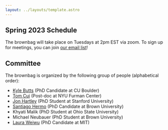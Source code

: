 ```yaml
---
layout: ../layouts/template.astro
---
```


## Spring 2023 Schedule

The brownbag will take place on Tuesdays at 2pm EST via zoom. To sign up for meetings, you can join <a class='text-alice-500 underline' href="http://eepurl.com/idlgwP">our email list</a>! 

<WorkshopItem
  day = "2023-01-01"
  paper = "The Dynamic Allocation of Public Housing: Policy and Spillovers"
  paper_href = "https://kwokhao.io/papers/btoPaper-IO.pdf"
  presenter = "Kwok-Hao Lee"
  presenter_href = "https://kwokhao.io"
  coauthors = "Coauthored with <a class='text-alice-500 underline' href='https://aferdowsian.github.io/'>Andrew Ferdowsian</a> and <a class='text-alice-500 underline' href='https://lutheryap.github.io/'>Luther Yap</a>."
/>

<WorkshopItem
  day = "2023-01-01"
  paper = "The Emergence of Exclusionary Zoning Across American Cities"
  paper_href = "https://www.tom-cui.com/assets/pdfs/LotsEZ_Latest.pdf"
  presenter = "Tom Cui"
  presenter_href = "https://www.tom-cui.com"
/>

<WorkshopItem
  day = "2023-01-01"
  paper = "Urban Policy and Spatial Exposure to Environmental Risk"
  paper_href = "https://www.aospital.com/uploads/ospital_jmp.pdf"
  presenter = "Augusto Ospital"
  presenter_href = "https://www.aospital.com"
  coauthors = "Coauthored with ."
/>

<WorkshopItem
  day = "2023-01-01"
  paper = "The Effect of Short-Term Rentals on Local Consumption Amenities: Evidence from Madrid"
  paper_href = "https://papers.ssrn.com/sol3/papers.cfm?abstract_id=4000918"
  presenter = "Alberto Hidalgo"
  presenter_href = "https://www.albertohidalgo.org"
  coauthors = "Coauthored with <a class='text-alice-500 underline' href='https://riccaboni.weebly.com'>Massimo Riccaboni</a> and Francisco J. Velázques."
/>

<WorkshopItem
  day = "2023-01-01"
  paper = "The Changing Geography of American Poverty"
  presenter = "Michael Neubauer"
/>

<WorkshopItem
  day = "2023-01-01"
  paper = "On the other side of the creek: The persistence and evolution of colonial ethno-racial segregation"
  presenter = "Guillermo Woo-Mora"
  presenter_href = "https://woomora.github.io"
/>

<WorkshopItem
  day = "2023-01-01"
  paper = "Land Use Reform, Housing Markets, and Segregation: Evidence from Houston's 1998 Subdivision Reform"
  presenter = "Raheem Chaudhry"
  presenter_href = "https://raheemchaudhry.com"
/>

<WorkshopItem
  day = "2023-01-01"
  paper = "Cities, Amenities, and Spatial Equilibrium"
  presenter = "Matthew Easton"
  presenter_href = "https://www.matthew-easton.com"
/>

<WorkshopItem
  day = "2023-01-01"
  paper = "Touristification and incumbent residents: evidence from personal income tax records"
  presenter = "Jorge Ferreira"
/>

<WorkshopItem
  day = "2023-01-01"
  paper = "The (Express)Way to Segregation: Evidence from Chicago"
  presenter = "Sara Bagagli"
  presenter_href = "https://sarabagagli.github.io"
/>

<WorkshopItem
  day = "2023-01-01"
  paper = "Estimating demand for bike-shares with stockouts"
  paper_href = "https://drive.google.com/file/d/1nF33SvVhswqZ2oXBW_OrFSa0oKDo2rIP/view"
  presenter = "Natalie Yang"
  presenter_href = "https://sites.google.com/view/natalieyang/home"
/>

<WorkshopItem
  day = "2023-01-01"
  paper = "An equilibrium model of city with traffic-induced air pollution dispersion"
  paper_href = "https://papers.ssrn.com/sol3/papers.cfm?abstract_id=4287444"
  presenter = "Mohamed Bahlali"
  coauthors = "Coauthored with Quentin Petit."
/>

<WorkshopItem
  day = "2023-01-01"
  paper = "The Effects of Highways on Job Access, Segregation, and Intergenerational Mobility: Evidence from Historical Administrative Data"
  presenter = "Laura Weiwu"
/>

<WorkshopItem
  day = "2023-01-01"
  paper = "A Unified Framework for Dynamic Treatment Effect Estimation in Interactive Fixed Effect Models"
  paper_href = "https://drive.google.com/file/d/1bJ6uGWGwvxR5B_XfgMZuXavrx30MZf6y/view"
  presenter = "Kyle Butts"
  presenter_href = "https://kylebutts.com"
  coauthors = "Coauthored with <a class='text-alice-500 underline' href='https://sites.google.com/msu.edu/nicholasbrown'>Nicholas Brown</a>."
/>

<WorkshopItem
  day = "2023-01-01"
  paper = "The Unintended Effect of Transfers on Intimate Partner Violence: Lessons from Housing Lotteries in Argentina"
  presenter = "Bruno Cardinale Lagomarsino"
  presenter_href = "https://watson.brown.edu/gpd/portfolio/bruno-cardinale-lagomarsino/"
  coauthors = "Coauthored with Martín A. Rossi."
/>

## Committee

The brownbag is organized by the following group of people (alphabetical order):

- [Kyle Butts](https://kylebutts.com/) (PhD Candidate at CU Boulder)
- [Tom Cui](https://www.tom-cui.com/) (Post-doc at NYU Furman Center)
- [Jon Hartley](http://www.jonathanhartley.net) (PhD Student at Stanford University)
- [Santiago Hermo](https://santiagohermo.github.io) (PhD Candidate at Brown University)
- Khyati Malik (PhD Student at Ohio State University)
- Michael Neubauer (PhD Student at Brown University)
- [Laura Weiwu](https://www.lauraweiwu.com) (PhD Candidate at MIT)
